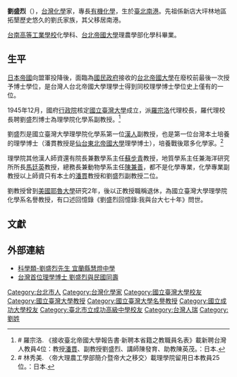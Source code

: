 '''劉盛烈'''（{{bd|1912年12月19日|||2016年7月4日|L刘}}），[[台灣|台灣]][[化學|化學]]家，專長[[有機化學|有機化學]]，生於[[臺北市|臺北]][[南港區|南港]]。先祖係新店大坪林地區拓墾歷史悠久的劉氏家族，其父移居南港。

[[台南高等工業學校|台南高等工業學校]]化學科、[[台北帝國大學|台北帝國大學]]理農學部化學科畢業。

==生平==
[[日本帝國|日本帝國]]向盟軍投降後，面臨為[[國民政府|國民政府]]接收的[[台北帝國大學|台北帝國大學]]在廢校前最後一次授予博士學位，是台灣人台北帝國大學理學士得到同校理學博士學位史上僅有的一位。

1945年12月，國府[[行政院|行政院]]核定[[國立臺灣大學|國立臺灣大學]]成立，派[[羅宗洛|羅宗洛]]代理校長，羅代理校長聘劉盛烈博士為理學院化學系副教授。<ref># 羅宗洛. 《接收臺北帝國大學報告書·新聘本省籍之教職員名表》載新聘台灣人教員4位：教授[[潘貫|潘貫]]、副教授劉盛烈、講師陳發育、助教陳英茂。：日本.</ref>

劉盛烈是國立臺灣大學理學院化學系第一位[[漢人|漢人]]副教授，也是第一位台灣本土培養的理學博士（潘貫教授是[[仙台|仙台]][[東北帝國大學|東北帝國大學]]理學博士），培養戰後眾多化學家。<ref># 林秀美. 〈帝大理農工學部簡介暨帝大之移交〉載理學院留用日本教員25位。：日本.</ref>

理學院其他漢人師資還有院長兼數學系主任[[蘇步青|蘇步青]]教授，地質學系主任兼海洋研究所所長[[馬廷英|馬廷英]]教授，總務長兼動物學系主任[[陳兼善|陳兼善]]，都不是化學專業，化學專業副教授以上師資只有本土的[[潘貫|潘貫]]教授和劉盛烈副教授二位。

劉教授曾到[[美國|美國]][[耶魯大學|耶魯大學]]研究2年，後以正教授職稱退休，為國立臺灣大學理學院化學系名譽教授，有口述回憶錄《劉盛烈回憶錄:我與台大七十年》問世。

==文獻==
{{reflist|1}}

==外部連結==
*[http://museum.hdsh.ilc.edu.tw/index.php/material/2010-09-02-02-30-19/1678-fam12 科學類-劉盛烈先生  宜蘭縣慧燈中學] {{Wayback|url=http://museum.hdsh.ilc.edu.tw/index.php/material/2010-09-02-02-30-19/1678-fam12 |date=20190513102902 }}
*[https://web.archive.org/web/20130913010500/http://www.libertytimes.com.tw/2013/new/sep/10/today-life11.htm 台灣首位理學博士 劉盛烈與民國同壽]

{{DEFAULTSORT:L}}
[[Category:台北市人|Category:台北市人]]
[[Category:台灣化學家|Category:台灣化學家]]
[[Category:國立臺灣大學校友|Category:國立臺灣大學校友]]
[[Category:國立臺灣大學教授|Category:國立臺灣大學教授]]
[[Category:國立臺灣大學名譽教授|Category:國立臺灣大學名譽教授]]
[[Category:國立成功大學校友|Category:國立成功大學校友]]
[[Category:臺北市立成功高級中學校友|Category:臺北市立成功高級中學校友]]
[[Category:台灣人瑞|Category:台灣人瑞]]
[[Category:劉姓|Category:劉姓]]